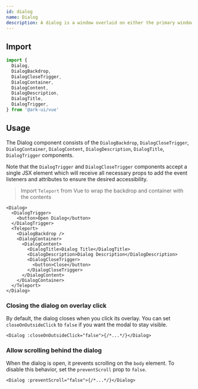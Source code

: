 ```yaml
---
id: dialog
name: Dialog
description: A dialog is a window overlaid on either the primary window or another dialog window. Content behind a modal dialog is inert, meaning that users cannot interact with it.
---
```


## Import

```ts
import {
  Dialog,
  DialogBackdrop,
  DialogCloseTrigger,
  DialogContainer,
  DialogContent,
  DialogDescription,
  DialogTitle,
  DialogTrigger,
} from '@ark-ui/vue'
```

## Usage

The Dialog component consists of the `DialogBackdrop`, `DialogCloseTrigger`, `DialogContainer`,
`DialogContent`, `DialogDescription`, `DialogTitle`, `DialogTrigger` components.

Note that the `DialogTrigger` and `DialogCloseTrigger` components accept a single JSX element which
will receive all necessary props to add the event listeners and attributes to ensure the desired
accessibility.

> Import `Teleport` from Vue to wrap the backdrop and container with the contents

```tsx
<Dialog>
  <DialogTrigger>
    <button>Open Dialog</button>
  </DialogTrigger>
  <Teleport>
    <DialogBackdrop />
    <DialogContainer>
      <DialogContent>
        <DialogTitle>Dialog Title</DialogTitle>
        <DialogDescription>Dialog Description</DialogDescription>
        <DialogCloseTrigger>
          <button>Close</button>
        </DialogCloseTrigger>
      </DialogContent>
    </DialogContainer>
  </Teleport>
</Dialog>
```

### Closing the dialog on overlay click

By default, the dialog closes when you click its overlay. You can set `closeOnOutsideClick` to
`false` if you want the modal to stay visible.

```tsx
<Dialog :closeOnOutsideClick="false">{/*...*/}</Dialog>
```

### Allow scrolling behind the dialog

When the dialog is open, it prevents scrolling on the `body` element. To disable this behavior, set
the `preventScroll` prop to `false`.

```tsx
<Dialog :preventScroll="false">{/*...*/}</Dialog>
```
